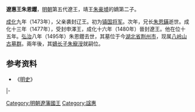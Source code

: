 '''遼惠王朱恩鑙'''{{BD|1452年||1495年|catIdx=Z}}，[[明朝|明朝]]第五代遼王，靖王[[朱豪墭|朱豪墭]]的嫡第二子。

[[成化|成化]]九年（1473年），父亲袭封辽王。初为[[镇国将军|镇国将军]]。次年，兄长[[朱恩鏋|朱恩鏋]]逝世。成化十三年（1477年），受封申澤王，成化十六年（1480年）晉封遼王。他在位十五年。[[弘治_(明朝)|弘治]]八年（1495年）朱恩鑙去世，其墓位于今[[湖北省|湖北省]][[荆州市|荆州市]]，现属[[八岭山古墓群|八岭山古墓群]]。兩年後，其[[嫡长子|嫡长子]][[朱寵涭|朱寵涭]]就嗣位。

==参考资料==
*《[[明史|明史]]》

{{s-start}}
{{s-none|無|[[明朝|明政府]]封之}}
{{s-ttl|title=[[明朝藩王列表_(遼王系)#申澤國|明申澤國國王]]|years=1477年—1480年}}
{{s-none|無|襲封遼國，封國廢除}}
|-
{{s-bef|before=父靖王[[朱豪墭|朱豪墭]]}}
{{s-ttl|title=[[明朝藩王列表_(遼王系)|明遼國國王]]|years=1480年－1495年}}
{{s-after|子恭王[[朱寵涭|朱寵涭]]}}
{{end}} 

[[Category:明朝遼藩國王|Category:明朝遼藩國王]]
[[Category:諡惠|Category:諡惠]]